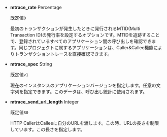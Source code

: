 - **mtrace_rate** <span class='type'>Percentage</span>

  既定値`0`

  最初のトランザクションが発生したときに発行されるMTID(Multi Transaction ID)の発行率を設定するオプションです。MTIDを追跡することで、登録されているすべてのアプリケーション間の呼び出しを確認できます。同じプロジェクトに属するアプリケーションは、Caller&Callee機能によりトランザクショントレースを直接確認できます。

- **mtrace_spec** <span class='type'>String</span>

  既定値`v1`

  現在のインスタンスのアプリケーションバージョンを指定します。任意の文字列を指定できます。このデータは、呼び出し統計に使用されます。

- **mtrace_send_url_length** <span class='type'>Integer</span>

  既定値`80`

  HTTP CallerはCalleeに自分のURLを渡します。この時、URLの長さを制限しています。この長さを指定します。
